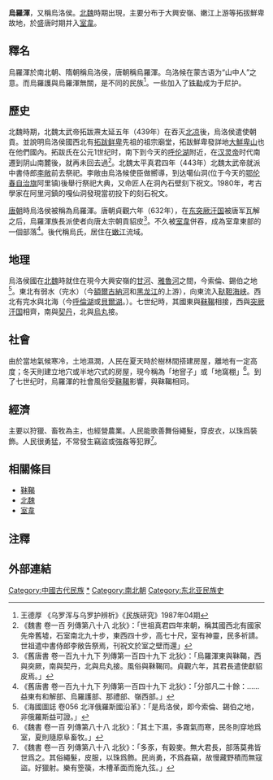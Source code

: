 '''烏羅渾'''，又稱烏洛侯。[[北魏|北魏]]時期出現，主要分布于大興安嶺、嫩江上游等拓拔鮮卑故地，於盛唐时期并入[[室韋|室韋]]。

==釋名==
烏羅渾於南北朝、隋朝稱烏洛侯，唐朝稱烏羅渾。乌洛候在蒙古语为“山中人”之意。而烏羅護與烏羅渾無關，是不同的民族<ref>王德厚 《乌罗浑与乌罗护辨析》《民族研究》1987年04期</ref>。一些加入了[[铁勒|铁勒]]成为于尼护。

==歷史== 
北魏時期，北魏太武帝拓跋燾太延五年（439年）在吞灭[[北凉|北凉]]後，烏洛侯遣使朝貢。並說明烏洛侯國西北有[[拓跋鲜卑|拓跋鲜卑]]先祖的祖宗廟堂，拓跋鮮卑發詳地[[大鮮卑山|大鮮卑山]]也在他們國內。拓跋氏在公元1世纪时，南下到今天的[[呼伦湖|呼伦湖]]附近，在[[汉灵帝|汉灵帝]]时代南遷到阴山南麓後，就再未回去過<ref>《魏書 卷一百 列傳第八十八 北狄》：「世祖真君四年來朝，稱其國西北有國家先帝舊墟，石室南北九十步，東西四十步，高七十尺，室有神靈，民多祈請。世祖遣中書侍郎李敞告祭焉，刊祝文於室之壁而還」</ref>。北魏太平真君四年（443年）北魏太武帝就派中書侍郎[[李敞|李敞]]前去祭祀。李敞由烏洛候使臣做嚮導，到达噶仙洞(位于今天的[[鄂伦春自治旗|鄂伦春自治旗]]阿里镇)後舉行祭祀大典，又命匠人在洞內石壁刻下祝文。1980年，考古學家在阿里河鎮的嘎仙洞發現當初投下的刻石祝文。

[[唐朝|唐朝]]時烏洛侯被稱為烏羅渾。唐朝貞觀六年（632年），在[[东突厥汗国|东突厥汗国]]被唐军瓦解之后，烏羅渾族長派使者向唐太宗朝貢貂皮<ref>《舊唐書 卷一百九十九下 列傳第一百四十九下 北狄》：「烏羅渾東與靺鞨，西與突厥，南與契丹，北與烏丸接。風俗與靺鞨同。貞觀六年，其君長遣使獻貂皮焉。」</ref>。不久被[[室韋|室韋]]併吞，成為室韋東部的一個部落<ref>《舊唐書 卷一百九十九下 列傳第一百四十九下 北狄》：「分部凡二十餘：......益東有和解部、烏羅護部、那禮部、嶺西部。」</ref>。後代稱烏氏，居住在[[嫩江|嫩江]]流域。

==地理==
烏洛侯國在[[北魏|北魏]]時就住在現今大興安嶺的[[甘河|甘河]]、[[雅魯河|雅魯河]]之間，今索倫、錫伯之地<ref>《海國圖誌 卷056 北洋俄羅斯國沿革》：「是烏洛侯，即今索倫、錫伯之地，非俄羅斯益可證。」</ref>。東北有弱水（完水）（今[[額爾古納河|額爾古納河]]和[[黑龙江|黑龙江]]的上游），向東流入[[鞑靼海峡|鞑靼海峡]]。西北有完水與北海（今[[呼倫湖|呼倫湖]]或[[貝爾湖|貝爾湖]]。）。七世纪時，其國東與[[靺鞨|靺鞨]]相接，西與[[突厥汗国|突厥汗国]]相齊，南與[[契丹|契丹]]，北與[[烏丸|烏丸]]接。

==社會==
由於當地氣候寒冷，土地濕潤，人民在夏天時於樹林間搭建房屋，離地有一定高度；冬天則建立地穴或半地穴式的房屋，現今稱為「地窨子」或「地窩棚」<ref>《魏書 卷一百 列傳第八十八 北狄》：「其土下濕，多霧氣而寒，民冬則穿地爲室，夏則隨原阜畜牧。」</ref>。到了七世纪时，烏羅渾的社會風俗受[[靺鞨|靺鞨]]影響，與靺鞨相同。

==經濟==
主要以狩獵、畜牧為主，也經營農業。人民能歌善舞俗繩髮，穿皮衣，以珠爲裝飾。人民很勇猛，不常發生竊盜或強姦等犯罪<ref>《魏書 卷一百 列傳第八十八 北狄》：「多豕，有穀麥。無大君長，部落莫弗皆世爲之。其俗繩髮，皮服，以珠爲飾。民尚勇，不爲姦竊，故慢藏野積而無寇盜。好獵射。樂有箜篌，木槽革面而施九弦。」</ref>。

==相關條目==
*[[靺鞨|靺鞨]]
*[[北魏|北魏]]
*[[室韋|室韋]]

==注釋==
{{reflist}}

==外部連結==
{{Wikisource further reading}}

[[Category:中國古代民族|Category:中國古代民族]]
[[Category:室韋|*]]
[[Category:南北朝|Category:南北朝]]
[[Category:东北亚民族史|Category:东北亚民族史]]